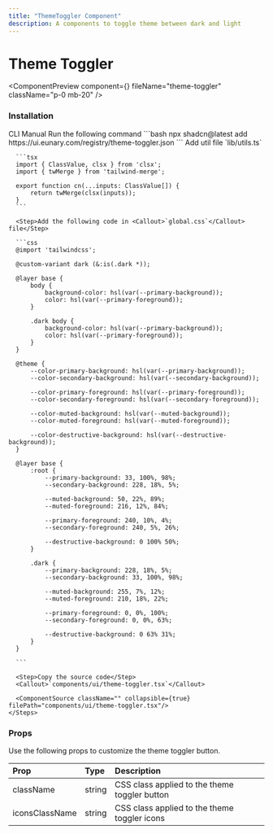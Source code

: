 ```yaml
---
title: "ThemeToggler Component"
description: A components to toggle theme between dark and light
---
```


# Theme Toggler

<ComponentPreview component={<ThemeTogglerDemo />} fileName="theme-toggler" className="p-0 mb-20" />

### Installation

<Tabs defaultValue="manual">
  <TabsList>
    <TabsTrigger value="cli">CLI</TabsTrigger>
    <TabsTrigger value="manual">Manual</TabsTrigger>
  </TabsList>

  <TabsContent value="cli">
    <Steps>
      <Step>Run the following command</Step>
      ```bash
      npx shadcn@latest add https://ui.eunary.com/registry/theme-toggler.json
      ```
    </Steps>
  </TabsContent>

  <TabsContent value="manual">
    <Steps>
      <Step>Add util file</Step>
      <Callout>`lib/utils.ts`</Callout>

      ```tsx
      import { ClassValue, clsx } from 'clsx';
      import { twMerge } from 'tailwind-merge';

      export function cn(...inputs: ClassValue[]) {
          return twMerge(clsx(inputs));
      }
      ```

      <Step>Add the following code in <Callout>`global.css`</Callout> file</Step>

      ```css
      @import 'tailwindcss';

      @custom-variant dark (&:is(.dark *));

      @layer base {
          body {
              background-color: hsl(var(--primary-background));
              color: hsl(var(--primary-foreground));
          }

          .dark body {
              background-color: hsl(var(--primary-background));
              color: hsl(var(--primary-foreground));
          }
      }

      @theme {
          --color-primary-background: hsl(var(--primary-background));
          --color-secondary-background: hsl(var(--secondary-background));

          --color-primary-foreground: hsl(var(--primary-foreground));
          --color-secondary-foreground: hsl(var(--secondary-foreground));

          --color-muted-background: hsl(var(--muted-background));
          --color-muted-foreground: hsl(var(--muted-foreground));

          --color-destructive-background: hsl(var(--destructive-background));
      }
      
      @layer base {
          :root {
              --primary-background: 33, 100%, 98%;
              --secondary-background: 228, 18%, 5%;

              --muted-background: 50, 22%, 89%;
              --muted-foreground: 216, 12%, 84%;

              --primary-foreground: 240, 10%, 4%;
              --secondary-foreground: 240, 5%, 26%;

              --destructive-background: 0 100% 50%;
          }

          .dark {
              --primary-background: 228, 18%, 5%;
              --secondary-background: 33, 100%, 98%;

              --muted-background: 255, 7%, 12%;
              --muted-foreground: 210, 18%, 22%;

              --primary-foreground: 0, 0%, 100%;
              --secondary-foreground: 0, 0%, 63%;

              --destructive-background: 0 63% 31%;
          }
      }

      ```

      <Step>Copy the source code</Step>
      <Callout>`components/ui/theme-toggler.tsx`</Callout>
     
      <ComponentSource className="" collapsible={true}  filePath="components/ui/theme-toggler.tsx"/>
    </Steps>
  </TabsContent>
</Tabs>



### Props

Use the following props to customize the theme toggler button.

| Prop            | Type                     | Description                                  |
| :-------------- | :----------------------- | :------------------------------------------- |
| <Callout>className</Callout>      | <Callout>string</Callout>                   | CSS class applied to the theme toggler button |
| <Callout>iconsClassName</Callout>       | <Callout>string</Callout>                   | CSS class applied to the theme toggler icons |


<ExploreComponents currentComponent="theme-toggler"/>